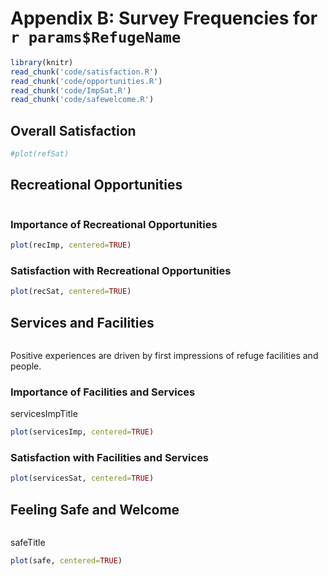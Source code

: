 # Appendix B: Survey Frequencies for `r params$RefugeName` {-#AppendixB}
```r
library(knitr)
read_chunk('code/satisfaction.R')
read_chunk('code/opportunities.R')
read_chunk('code/ImpSat.R')
read_chunk('code/safewelcome.R')

```

## Overall Satisfaction{-}

```r
#plot(refSat)
```

## Recreational Opportunities{-}
```r
```

### Importance of Recreational Opportunities{-}
```r
plot(recImp, centered=TRUE)
```

### Satisfaction with Recreational Opportunities{-}
```r
plot(recSat, centered=TRUE)
```

## Services and Facilities{-}
```r
```

Positive experiences are driven by first impressions of refuge facilities and people.

### Importance of Facilities and Services{-}
servicesImpTitle
```r
plot(servicesImp, centered=TRUE)
```

### Satisfaction with Facilities and Services{-}
```r
plot(servicesSat, centered=TRUE)
```

## Feeling Safe and Welcome{-}

```r
```

safeTitle
```r
plot(safe, centered=TRUE)
```

